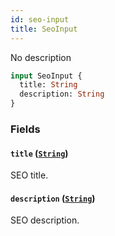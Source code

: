 ```yaml
---
id: seo-input
title: SeoInput
---
```


No description

```graphql
input SeoInput {
  title: String
  description: String
}
```

### Fields

#### `title` ([`String`](../../../developer/api-reference/scalars/string))

SEO title.

#### `description` ([`String`](../../../developer/api-reference/scalars/string))

SEO description.
